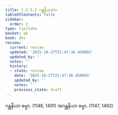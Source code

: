 ```yaml
---
title: 1.2.5.2 ဂန္ထနိယဒုက
tableOfContents: false
sidebar:
  order: 2
type: tipitaka
basket: ab
book: dhs
review:
  current: review
  updated: '2025-10-27T21:47:36.450093'
  updated_by: ''
  notes: ''
  history:
  - state: review
    date: '2025-10-27T21:47:36.450093'
    updated_by: ''
    notes: ''
    previous_state: draft
---
```



<ReviewStatus review={frontmatter.review} showDetails={true} />

<HypothesisAnnotation frontmatter={frontmatter} />

<DynamicBreadcrumb />

<Division number="49" book="dhs" e="ch" v="29" p="8">

<Paragraph number="125" book="dhs">
ဂန္ထနိယာ ဓမ္မာ. (<Emphasis>1146, 1491</Emphasis>)
</Paragraph>

<Paragraph number="126" book="dhs">
အဂန္ထနိယာ ဓမ္မာ. (<Emphasis>1147, 1492</Emphasis>)
</Paragraph>
</Division>
